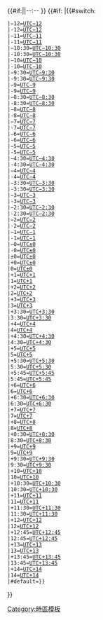 {{#if:{{{1|}}}|{{{1}}}|--:-- }}&nbsp;{{#if:{{{2|}}}
|{{#switch:{{lc:{{{2}}}}}
 |−12=[[UTC−12:00|UTC−12]]
 |-12=[[UTC−12:00|UTC−12]]
 |−11=[[UTC−11:00|UTC−11]]
 |-11=[[UTC−11:00|UTC−11]]
 |−10:30=[[UTC−10:30]]
 |-10:30=[[UTC−10:30]]
 |−10=[[UTC−10:00|UTC−10]]
 |-10=[[UTC−10:00|UTC−10]]
 |−9:30=[[UTC−09:30|UTC−9:30]]
 |-9:30=[[UTC−09:30|UTC−9:30]]
 |−9=[[UTC−09:00|UTC−9]]
 |-9=[[UTC−09:00|UTC−9]]
 |−8:30=[[UTC−08:30|UTC−8:30]]
 |-8:30=[[UTC−08:30|UTC−8:30]]
 |−8=[[UTC−08:00|UTC−8]]
 |-8=[[UTC−08:00|UTC−8]]
 |−7=[[UTC−07:00|UTC−7]]
 |-7=[[UTC−07:00|UTC−7]]
 |−6=[[UTC−06:00|UTC−6]]
 |-6=[[UTC−06:00|UTC−6]]
 |−5=[[UTC−05:00|UTC−5]]
 |-5=[[UTC−05:00|UTC−5]]
 |−4:30=[[UTC−04:30|UTC−4:30]]
 |-4:30=[[UTC−04:30|UTC−4:30]]
 |−4=[[UTC−04:00|UTC−4]]
 |-4=[[UTC−04:00|UTC−4]]
 |−3:30=[[UTC−03:30|UTC−3:30]]
 |-3:30=[[UTC−03:30|UTC−3:30]]
 |−3=[[UTC−03:00|UTC−3]]
 |-3=[[UTC−03:00|UTC−3]]
 |−2:30=[[UTC−02:30|UTC−2:30]]
 |-2:30=[[UTC−02:30|UTC−2:30]]
 |−2=[[UTC−02:00|UTC−2]]
 |-2=[[UTC−02:00|UTC−2]]
 |−1=[[UTC−01:00|UTC−1]]
 |-1=[[UTC−01:00|UTC−1]]
 |−0=[[UTC±00:00|UTC±0]]
 |-0=[[UTC±00:00|UTC±0]]
 |±0=[[UTC±00:00|UTC±0]]
 |+0=[[UTC±00:00|UTC±0]]
 |0=[[UTC±00:00|UTC±0]]
 |+1=[[UTC+01:00|UTC+1]]
 |1=[[UTC+01:00|UTC+1]]
 |+2=[[UTC+02:00|UTC+2]]
 |2=[[UTC+02:00|UTC+2]]
 |+3=[[UTC+03:00|UTC+3]]
 |3=[[UTC+03:00|UTC+3]]
 |+3:30=[[UTC+03:30|UTC+3:30]]
 |3:30=[[UTC+03:30|UTC+3:30]]
 |+4=[[UTC+04:00|UTC+4]]
 |4=[[UTC+04:00|UTC+4]]
 |+4:30=[[UTC+04:30|UTC+4:30]]
 |4:30=[[UTC+04:30|UTC+4:30]]
 |+5=[[UTC+05:00|UTC+5]]
 |5=[[UTC+05:00|UTC+5]]
 |+5:30=[[UTC+05:30|UTC+5:30]]
 |5:30=[[UTC+05:30|UTC+5:30]]
 |+5:45=[[UTC+05:45|UTC+5:45]]
 |5:45=[[UTC+05:45|UTC+5:45]]
 |+6=[[UTC+06:00|UTC+6]]
 |6=[[UTC+06:00|UTC+6]]
 |+6:30=[[UTC+06:30|UTC+6:30]]
 |6:30=[[UTC+06:30|UTC+6:30]]
 |+7=[[UTC+07:00|UTC+7]]
 |7=[[UTC+07:00|UTC+7]]
 |+8=[[UTC+08:00|UTC+8]]
 |8=[[UTC+08:00|UTC+8]]
 |+8:30=[[UTC+08:30|UTC+8:30]]
 |8:30=[[UTC+08:30|UTC+8:30]]
 |+9=[[UTC+09:00|UTC+9]]
 |9=[[UTC+09:00|UTC+9]]
 |+9:30=[[UTC+09:30|UTC+9:30]]
 |9:30=[[UTC+09:30|UTC+9:30]]
 |+10=[[UTC+10:00|UTC+10]]
 |10=[[UTC+10:00|UTC+10]]
 |+10:30=[[UTC+10:30|UTC+10:30]]
 |10:30=[[UTC+10:30|UTC+10:30]]
 |+11=[[UTC+11:00|UTC+11]]
 |11=[[UTC+11:00|UTC+11]]
 |+11:30=[[UTC+11:30]]
 |11:30=[[UTC+11:30]]
 |+12=[[UTC+12:00|UTC+12]]
 |12=[[UTC+12:00|UTC+12]]
 |+12:45=[[UTC+12:45]]
 |12:45=[[UTC+12:45]]
 |+13=[[UTC+13:00|UTC+13]]
 |13=[[UTC+13:00|UTC+13]]
 |+13:45=[[UTC+13:45]]
 |13:45=[[UTC+13:45]]
 |+14=[[UTC+14:00|UTC+14]]
 |14=[[UTC+14:00|UTC+14]]
 |#default={{{2}}}}}
}}<noinclude>
{{documentation}}
[[Category:時區模板]]
</noinclude>